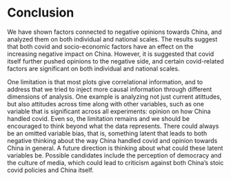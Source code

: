 # Conclusion

We have shown factors connected to negative opinions towards China, and analyzed them on both individual and national scales. The results suggest that both covid and socio-economic factors have an effect on the increasing negative impact on China. However, it is suggested that covid itself further pushed opinions to the negative side, and certain covid-related factors are significant on both individual and national scales.

One limitation is that most plots give correlational information, and to address that we tried to inject more causal information through different dimensions of analysis. One example is analyzing not just current atittudes, but also attitudes across time along with other variables, such as one variable that is significant across all experiments: opinion on how China handled covid. Even so, the limitation remains and we should be encouraged to think beyond what the data represents. There could always be an omitted variable bias, that is, something latent that leads to both negative thinking about the way China handled covid and opinion towards China in general. A future direction is thinking about what could these latent variables be. Possible candidates include the perception of democracy and the culture of media, which could lead to criticism against both China's stoic covid policies and China itself.